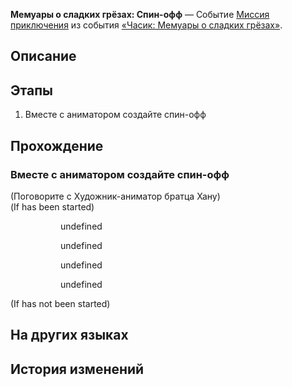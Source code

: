 {{Дополнить|Диалоги.}}
{{Миссия Инфобокс
|id              = 8022108
|Название        = 
|Изображение     = Миссия Освоения Мемуары о сладких грёзах Спин-офф.png
|Тип             = Миссия приключения
|События         = «Часик: Мемуары о сладких грёзах»
|Глава           = Однажды в... Грёзавиле
|Условия         = Завершена {{cx}}<!--Hidden Mission ID 8022109-->
|Персонажи       = Первопроходец; Художник-аниматор братца Хану
|СтартЛокация    = Тематический парк Студии «Часы»
|Мир             = Пенакония
|Локации         = Тематический парк Студии «Часы»
|Предыдущая      = 
|Следующая       = 
|Награды         = Утраченные золотые частицы*3; Dreamjoy Memoir Extras*1 { text = Спин-офф братца Хану }; Кредиты*20 000
}}
'''Мемуары о сладких грёзах: Спин-офф''' — Событие [[Миссия приключения]] из события [[«Часик: Мемуары о сладких грёзах»]].

==Описание==
{{Описание|<!--официальное описание из Перекрёстка судеб-->}}

==Этапы==
# Вместе с аниматором создайте спин-офф

==Прохождение==
{{Дополнить}}

===Вместе с аниматором создайте спин-офф===
{{Описание миссии|локация=Тематический парк Студии «Часы»|Во время монтажа вы получили плёнку со спин-оффом. Превратите с аниматором плёнку в увлекательный фильм.}}
{{Диалог Начало}}

;(Поговорите с Художник-аниматор братца Хану)
;(If {{cx}}<!--Hidden Mission ID 8022111--> has been started)
:<!--Unknown TalkSentence: 802215701-->
::{{Диалог|Стрелка}} undefined
:<!--Unknown TalkSentence: 802215703-->
:<!--Unknown TalkSentence: 802215704-->
:<!--Unknown TalkSentence: 802215705-->
::{{Диалог|Стрелка}} undefined
::{{Диалог|Стрелка}} undefined
::{{Диалог|Стрелка}} undefined
;(If {{cx}}<!--Hidden Mission ID 8022111--> has not been started)
:<!--Unknown TalkSentence: 802215601-->
:<!--Unknown TalkSentence: 802215602-->
:<!--1.5-second delay-->
<!--Unknown TalkSentence: 802214172-->
{{Диалог Конец}}

==На других языках==
{{На других языках
|en   = Dreamjoy Memoir: Extras
|zhs  = 美梦往事•番外篇
|zht  = 美夢往事•番外篇
|ja   = 往日の美しき夢・外伝
|ko   = 좋은꿈의 과거•번외편
|es   = Dulces sueños del pasado: extras
|fr   = Séries dérivées d'Au fil des beaux rêves
|ru   = Мемуары о сладких грёзах: Спин-офф
|th   = กาลครั้งหนึ่งในความฝัน: ภาคเสริม
|vi   = Hồi Ký Mộng Đẹp - Ngoại Truyện
|de   = Süße Träume der Vergangenheit: Spin-off
|id   = Kenangan Mimpi Indah: Tambahan
|pt   = Bônus de Memórias de Sonhótimo
}}

==История изменений==
{{История изменений|2.7}}

